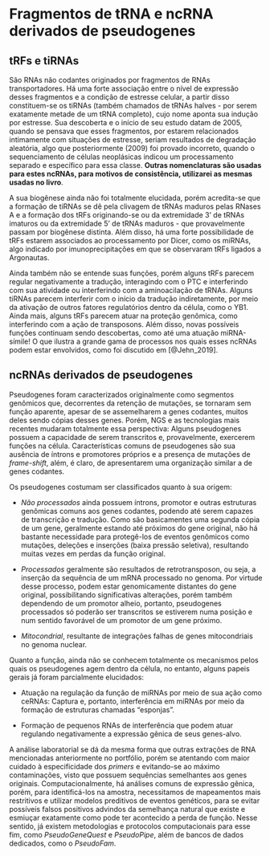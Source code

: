 # Fragmentos de tRNA e ncRNA derivados de pseudogenes

## tRFs e tiRNAs {#frag}

São RNAs não codantes originados por fragmentos de RNAs transportadores. Há uma forte associação entre o nível de expressão desses fragmentos e a condição de estresse celular, a partir disso constituem-se os tiRNAs (também chamados de tRNAs halves - por serem exatamente metade de um tRNA completo), cujo nome aponta sua indução por estresse. Sua descoberta e o início de seu estudo datam de 2005, quando se pensava que esses fragmentos, por estarem relacionados intimamente com situações de estresse, seriam resultados de degradação aleatória, algo que posteriormente (2009) foi provado incorreto, quando o sequenciamento de células neoplásicas indicou um processamento separado e específico para essa classe. **Outras nomenclaturas são usadas para estes ncRNAs, para motivos de consistência, utilizarei as mesmas usadas no livro**.

A sua biogênese ainda não foi totalmente elucidada, porém acredita-se que a formação de tiRNAs se dê pela clivagem de tRNAs maduros pelas RNases A e a formação dos tRFs originando-se ou da extremidade 3' de tRNAs imaturos ou da extremidade 5' de tRNAs maduros - que provavelmente passam por biogênese distinta. Além disso, há uma forte possibilidade de tRFs estarem associados ao processamento por Dicer, como os miRNAs, algo indicado por imunoprecipitações em que se observaram tRFs ligados a Argonautas.  

Ainda também não se entende suas funções, porém alguns tRFs parecem regular negativamente a tradução, interagindo com o PTC e interferindo com sua atividade ou interferindo com a aminoacilação de tRNAs. Alguns tiRNAs parecem interferir com o início da tradução indiretamente, por meio da ativação de outros fatores regulatórios dentro da célula, como o YB1. Ainda mais, alguns tRFs parecem atuar na proteção genômica, como interferindo com a ação de transposons. Além disso, novas possíveis funções continuam sendo descobertas, como até uma atuação miRNA-símile! O que ilustra a grande gama de processos nos quais esses ncRNAs podem estar envolvidos, como foi discutido em [@Jehn_2019].

## ncRNAs derivados de pseudogenes

Pseudogenes foram caracterizados originalmente como segmentos genômicos que, decorrentes da retenção de mutações, se tornaram sem função aparente, apesar de se assemelharem a genes codantes, muitos deles sendo cópias desses genes. Porém, NGS e as tecnologias mais recentes mudaram totalmente essa perspectiva: Alguns pseudogenes possuem a capacidade de serem transcritos e, provavelmente, exercerem funções na célula. Características comuns de pseudogenes são sua ausência de íntrons e promotores próprios e a presença de mutações de *frame-shift*, além, é claro, de apresentarem uma organização similar a de genes codantes. 

Os pseudogenes costumam ser classificados quanto à sua origem:

* *Não processados* ainda possuem íntrons, promotor e outras estruturas genômicas comuns aos genes codantes, podendo até serem capazes de transcrição e tradução. Como são basicamentes uma segunda cópia de um gene, geralmente estando até próximos do gene original, não há bastante necessidade para protegê-los de eventos genômicos como mutações, deleções e inserções (baixa pressão seletiva), resultando muitas vezes em perdas da função original. 

* *Processados* geralmente são resultados de retrotransposon, ou seja, a inserção da sequência de um mRNA processado no genoma. Por virtude desse processo, podem estar genomicamente distantes do gene original, possibilitando significativas alterações, porém também dependendo de um promotor alheio, portanto, pseudogenes processados só poderão ser transcritos se estiverem numa posição e num sentido favorável de um promotor de um gene próximo.

* *Mitocondrial*, resultante de integrações falhas de genes mitocondriais no genoma nuclear.

Quanto a função, ainda não se conhecem totalmente os mecanismos pelos quais os pseudogenes agem dentro da célula, no entanto, alguns papeis gerais já foram parcialmente elucidados:

* Atuação na regulação da função de miRNAs por meio de sua ação como ceRNAs: Captura e, portanto, interferência em miRNAs por meio da formação de estruturas chamadas "esponjas".

* Formação de pequenos RNAs de interferência que podem atuar regulando negativamente a expressão gênica de seus genes-alvo.

A análise laboratorial se dá da mesma forma que outras extrações de RNA mencionadas anteriormente no portfólio, porém se atentando com maior cuidado à especificidade dos *primers* e evitando-se ao máximo contaminações, visto que possuem sequências semelhantes aos genes originais. Computacionalmente, há análises comuns de expressão gênica, porém, para identificá-los na amostra, necessitamos de mapeamentos mais restritivos e utilizar modelos preditivos de eventos genéticos, para se evitar possíveis falsos positivos advindos da semelhança natural que existe e esmiuçar exatamente como pode ter acontecido a perda de função. Nesse sentido, já existem metodologias e protocolos computacionais para esse fim, como *PseudoGeneQuest* e *PseudoPipe*, além de bancos de dados dedicados, como o *PseudoFam*.
